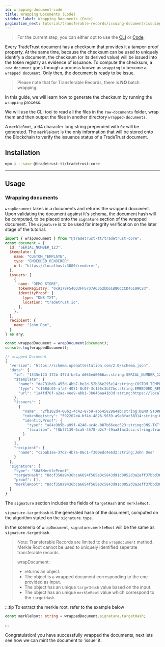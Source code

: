 ```yaml
---
id: wrapping-document-code
title: Wrapping Documents (Code)
sidebar_label: Wrapping Documents (Code)
pagination_next: tutorial/transferable-records/issuing-document/issuing-document-code
---
```



<Flow />

> For the current step, you can either opt to use the [CLI](/docs/tutorial/transferable-records/wrapping-document/wrapping-document-cli) or [Code](/docs/tutorial/transferable-records/wrapping-document/wrapping-document-code).

Every TradeTrust document has a checksum that provides it a tamper-proof property. At the same time, because the checksum can be used to uniquely identify a document, the checksum (or its derived value) will be issued into the token registry as evidence of issuance. To compute the checksum, a `raw document` goes through a process known as `wrapping` to become a `wrapped document`. Only then, the document is ready to be issue.

> Please note that for Transferable Records, there is **NO** batch wrapping.

In this guide, we will learn how to generate the checksum by running the `wrapping` process.

We will use the CLI tool to read all the files in the `raw-documents` folder, wrap them and then output the files in another directory `wrapped-documents`.

A `merkleRoot`, a 64 character long string prepended with `0x` will be generated. The `merkleRoot` is the only information that will be stored onto the Blockchain to verify the issuance status of a TradeTrust document.

## Installation

```bash
npm i --save @tradetrust-tt/tradetrust-core
```

---

## Usage

### Wrapping documents

`wrapDocument` takes in a documents and returns the wrapped document. Upon validating the document against it's schema, the document hash will be computed, to be placed onto the `signature` section of the wrapped document. The `signature` is to be used for integrity verification on the later stage of the tutorial.

```js
import { wrapDocument } from "@tradetrust-tt/tradetrust-core";
const document = {
  id: "SERIAL_NUMBER_123",
  $template: {
    name: "CUSTOM_TEMPLATE",
    type: "EMBEDDED_RENDERER",
    url: "https://localhost:3000/renderer",
  },
  issuers: [
    {
      name: "DEMO STORE",
      tokenRegistry: "0x9178F546D3FF57D7A6352bD61B80cCCD46199C2d",
      identityProof: {
        type: "DNS-TXT",
        location: "tradetrust.io",
      },
    },
  ],
  recipient: {
    name: "John Doe",
  }
} as any;

const wrappedDocument = wrapDocument(document);
console.log(wrappedDocument);

// wrapped Document
{
  "version": "https://schema.openattestation.com/2.0/schema.json",
  "data": {
    "id": "1535e123-172b-477d-be3a-d066ed0066ac:string:SERIAL_NUMBER_123",
    "$template": {
      "name": "da731bd8-455d-4bb7-be2d-52b86e295e14:string:CUSTOM_TEMPLATE",
      "type": "c168dc65-afa4-4051-8c07-3c155c3b37bc:string:EMBEDDED_RENDERER",
      "url": "1a4fd76f-a2aa-4ee9-abb1-3b046aa41b3d:string:https://localhost:3000/renderer"
    },
    "issuers": [
      {
        "name": "2fb102d4-00b2-4c42-87b9-ab545829a4ab:string:DEMO STORE",
        "tokenRegistry": "592202e4-bf4b-4826-9639-a9a3fad38314:string:0x9178F546D3FF57D7A6352bD61B80cCCD46199C2d",
        "identityProof": {
          "type": "a84e9b5b-a99f-4248-ac4d-087b66eec523:string:DNS-TXT",
          "location": "f8bf7139-6ca5-4678-b2c7-49aa81ac3ccc:string:tradetrust.io"
        }
      }
    ],
    "recipient": {
      "name": "c2bab1ae-37d2-4b7a-86c1-f300edc4e6d2:string:John Doe"
    }
  },
  "signature": {
    "type": "SHA3MerkleProof",
    "targetHash": "8dcf358a9436bca6654f565e3c5843d91c0052d3a2eff37bbd380038e8a1fa39",
    "proof": [],
    "merkleRoot": "8dcf358a9436bca6654f565e3c5843d91c0052d3a2eff37bbd380038e8a1fa39"
  }
}
```

The `signature` section includes the fields of `targetHash` and `merkleRoot`.

`signature.targetHash` is the generated hash of the document, computed on the algorithm stated on the `signature.type`.

In the scenerio of `wrapDocument`, `signature.merkleRoot` will be the same as `signature.targetHash`.

> Note:
> Transferable Records are limited to the `wrapDocument` method.
> Merkle Root cannot be used to uniquely identified seperate transferable records.
>
> wrapDocument:
>
> - returns an object.
> - The object is a wrapped document corresponding to the one provided as input.
> - The object has an unique `targetHash` value based on the input.
> - The object has an unique `merkleRoot` value which correspond to the `targetHash`.

:::tip
To extract the merkle root, refer to the example below

```ts
const merkleRoot: string = wrappedDocument.signature.targetHash;
```

:::

Congratulation! you have successfully wrapped the documents, next lets see how we can mint the document to 'issue' it.
